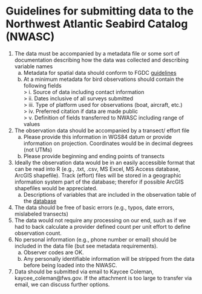 **Guidelines for submitting data to the Northwest Atlantic Seabird Catalog (NWASC)**   
===

1. The data must be accompanied by a metadata file or some sort of documentation describing how the data was collected and describing 
variable names  
    a. Metadata for spatial data should conform to FGDC [guidelines](https://www.fgdc.gov/metadata/geospatial-metadata-standards)  
    b. At a minimum metadata for bird observations should contain the following fields  
> i. Source of data including contact information  
> ii. Dates inclusive of all surveys submitted  
> iii. Type of platform used for observations (boat, aircraft, etc.)  
> iv. Preferred citation if data are made public  
> v. Definition of fields transferred to NWASC including range of values  
2. The observation data should be accompanied by a transect/ effort file  
    a. Please provide this information in WGS84 datum or provide information on projection. Coordinates would be in decimal degrees 
    (not UTMs)  
    b. Please provide beginning and ending points of transects  
3. Ideally the observation data would be in an easily accessible format that can be read into R (e.g., .txt, .csv, MS Excel, MS Access 
database, ArcGIS shapefile). Track (effort) files will be stored in a geographic information system part of the database; therefor if 
possible ArcGIS shapefiles would be appreciated.  
    a. Descriptions of variables that are included in the observation table of the [database](http://www.nodc.noaa.gov/archive/arc0070/0115356/1.1/data/0-data/seabird_data_structure_NODC_30Dec2013.csv)  
4. The data should be free of basic errors (e.g., typos, date errors, mislabeled transects)  
5. The data would not require any processing on our end, such as if we had to back calculate a provider defined count per unit 
effort to define observation count.  
6. No personal information (e.g., phone number or email) should be included in the data file (but see metadata requirements).  
    a. Observer codes are OK.  
    b. Any personally identifiable information will be stripped from the data before being loaded into the NWASC.  
7. Data should be submitted via email to Kaycee Coleman, kaycee_coleman@fws.gov. If the attachment is too large to transfer via 
email, we can discuss further options.  
